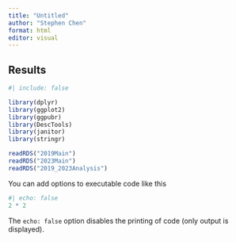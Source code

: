 ```yaml
---
title: "Untitled"
author: "Stephen Chen"
format: html
editor: visual
---
```


## Results

```r
#| include: false

library(dplyr)
library(ggplot2) 
library(ggpubr)
library(DescTools)
library(janitor)
library(stringr)

readRDS("2019Main")
readRDS("2023Main")
readRDS("2019_2023Analysis")
```

You can add options to executable code like this

```r
#| echo: false
2 * 2
```

The `echo: false` option disables the printing of code (only output is displayed).
